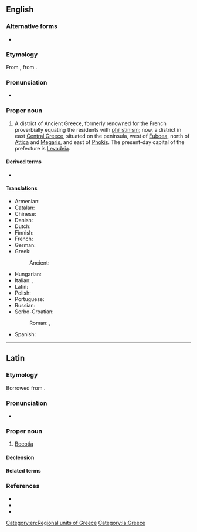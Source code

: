 {{also|Bœotia}}
==English==
{{wikipedia}}

===Alternative forms===
* {{alter|en|Bœotia|Boiotia|Beotia}}

===Etymology===
From {{der|en|la|Boeotia}}, from {{der|en|grc|Βοιωτία}}.

===Pronunciation===
* {{a|UK}} {{IPA|en|/biːˈəʊʃə/}}

===Proper noun===
{{en-proper noun}}

# A district of Ancient Greece, formerly renowned for the French proverbially equating the residents with [[philistinism]]; now, a district in east [[Central Greece]], situated on the peninsula, west of [[Euboea]], north of [[Attica]] and [[Megaris]], and east of [[Phokis]]. The present-day capital of the prefecture is [[Levadeia]].

====Derived terms====
* {{l|en|Boeotian}}

====Translations====
{{trans-top|a district in Greece}}
* Armenian: {{t|hy|Բեովտիա}}
* Catalan: {{t|ca|Beòcia|f}}
* Chinese: {{t|zh|波奥提亚}}
* Danish: {{t|da|Bøotien}}
* Dutch: {{t+|nl|Beotië}}
* Finnish: {{t|fi|Boiotia}}
* French: {{t+|fr|Béotie|f}}
* German: {{t+|de|Böotien|n}}
* Greek: {{t+|el|Βοιωτία|f}}
*: Ancient: {{t|grc|Βοιωτία|f}}
{{trans-mid}}
* Hungarian: {{t|hu|Boiótia}}
* Italian: {{t|it|Beozia|f}}, {{t|it|Aonia|f}}
* Latin: {{t|la|Boeotia|f}}
* Polish: {{t+|pl|Beocja|f}}
* Portuguese: {{t+|pt|Beócia|f}}
* Russian: {{t+|ru|Бео́тия}}
* Serbo-Croatian:
*: Roman: {{t|sh|Beòtija|f}}, {{t+|sh|Beòcija|f}}
* Spanish: {{t+|es|Beocia|f}}
{{trans-bottom}}

[[Category:en:Regional units of Greece]]

----

==Latin==

===Etymology===
Borrowed from {{bor|la|grc|Βοιωτία}}.

===Pronunciation===
* {{la-IPA|Boeōtia}}

===Proper noun===
{{la-proper noun|Boeōtia<1>}}

# [[Boeotia#English|Boeotia]]

====Declension====
{{la-ndecl|Boeōtia<1>}}

====Related terms====
{{col4|la
|Boeōtius
|Boeōtus
|Boeōticus
|Boeōtis
}}

===References===
* {{R:L&S}}
* {{R:Gaffiot}}
* {{R:Smith's Geography}}

[[Category:la:Greece]]